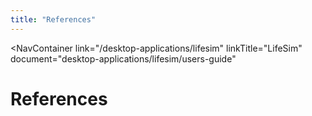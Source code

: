 ```yaml
---
title: "References"
---
```



<NavContainer 
  link="/desktop-applications/lifesim"
  linkTitle="LifeSim"
  document="desktop-applications/lifesim/users-guide"
></NavContainer>

# References

<Bibliography />

<CitationFootnote />